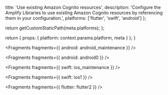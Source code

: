 
  title: 'Use existing Amazon Cognito resources',
  description:
    'Configure the Amplify Libraries to use existing Amazon Cognito resources by referencing them in your configuration.',
  platforms: ['flutter', 'swift', 'android']
};

  return getCustomStaticPath(meta.platforms);
};

  return {
    props: {
      platform: context.params.platform,
      meta
    }
  };
}


<Fragments fragments={{ android: android_maintenance }} />


<Fragments fragments={{ android: android0 }} />


<Fragments fragments={{ swift: ios_maintenance }} />


<Fragments fragments={{ swift: ios1 }} />


<Fragments fragments={{ flutter: flutter2 }} />
